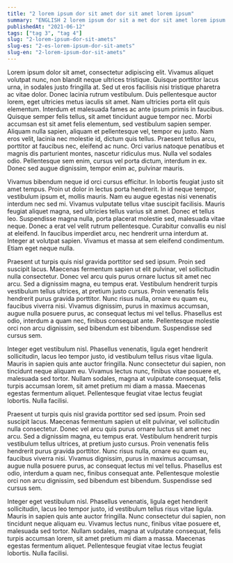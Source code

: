 ```yaml
---
title: "2 lorem ipsum dor sit amet dor sit amet lorem ipsum"
summary: "ENGLISH 2 lorem ipsum dor sit a met dor sit amet lorem ipsum dor sit amet lorem ipsum dor sit amet lorem ipsum dor sit amet lorem ipsum dor sit amet"
publishedAt: "2021-06-12"
tags: ["tag 3", "tag 4"]
slug: "2-lorem-ipsum-dor-sit-amets"
slug-es: "2-es-lorem-ipsum-dor-sit-amets"
slug-en: "2-lorem-ipsum-dor-sit-amets"
---
```

Lorem ipsum dolor sit amet, consectetur adipiscing elit. Vivamus aliquet volutpat nunc, non blandit neque ultrices tristique. Quisque porttitor lacus urna, in sodales justo fringilla at. Sed ut eros facilisis nisi tristique pharetra ac vitae dolor. Donec lacinia rutrum vestibulum. Duis pellentesque auctor lorem, eget ultricies metus iaculis sit amet. Nam ultricies porta elit quis elementum. Interdum et malesuada fames ac ante ipsum primis in faucibus. Quisque semper felis tellus, sit amet tincidunt augue tempor nec. Morbi accumsan est sit amet felis elementum, sed vestibulum sapien semper. Aliquam nulla sapien, aliquam et pellentesque vel, tempor eu justo. Nam eros velit, lacinia nec molestie id, dictum quis tellus. Praesent tellus arcu, porttitor at faucibus nec, eleifend ac nunc. Orci varius natoque penatibus et magnis dis parturient montes, nascetur ridiculus mus. Nulla vel sodales odio. Pellentesque sem enim, cursus vel porta dictum, interdum in ex. Donec sed augue dignissim, tempor enim ac, pulvinar mauris.

<StaticTweet id="1477305128008839173" />

Vivamus bibendum neque id orci cursus efficitur. In lobortis feugiat justo sit amet tempus. Proin ut dolor in lectus porta hendrerit. In id neque tempor, vestibulum ipsum et, mollis mauris. Nam eu augue egestas nisi venenatis interdum nec sed mi. Vivamus vulputate tellus vitae suscipit facilisis. Mauris feugiat aliquet magna, sed ultricies tellus varius sit amet. Donec et tellus leo. Suspendisse magna nulla, porta placerat molestie sed, malesuada vitae neque. Donec a erat vel velit rutrum pellentesque. Curabitur convallis eu nisl at eleifend. In faucibus imperdiet arcu, nec hendrerit urna interdum at. Integer at volutpat sapien. Vivamus et massa at sem eleifend condimentum. Etiam eget neque nulla.

Praesent ut turpis quis nisl gravida porttitor sed sed ipsum. Proin sed suscipit lacus. Maecenas fermentum sapien ut elit pulvinar, vel sollicitudin nulla consectetur. Donec vel arcu quis purus ornare luctus sit amet nec arcu. Sed a dignissim magna, eu tempus erat. Vestibulum hendrerit turpis vestibulum tellus ultrices, at pretium justo cursus. Proin venenatis felis hendrerit purus gravida porttitor. Nunc risus nulla, ornare eu quam eu, faucibus viverra nisi. Vivamus dignissim, purus in maximus accumsan, augue nulla posuere purus, ac consequat lectus mi vel tellus. Phasellus est odio, interdum a quam nec, finibus consequat ante. Pellentesque molestie orci non arcu dignissim, sed bibendum est bibendum. Suspendisse sed cursus sem.

Integer eget vestibulum nisl. Phasellus venenatis, ligula eget hendrerit sollicitudin, lacus leo tempor justo, id vestibulum tellus risus vitae ligula. Mauris in sapien quis ante auctor fringilla. Nunc consectetur dui sapien, non tincidunt neque aliquam eu. Vivamus lectus nunc, finibus vitae posuere et, malesuada sed tortor. Nullam sodales, magna at vulputate consequat, felis turpis accumsan lorem, sit amet pretium mi diam a massa. Maecenas egestas fermentum aliquet. Pellentesque feugiat vitae lectus feugiat lobortis. Nulla facilisi.

Praesent ut turpis quis nisl gravida porttitor sed sed ipsum. Proin sed suscipit lacus. Maecenas fermentum sapien ut elit pulvinar, vel sollicitudin nulla consectetur. Donec vel arcu quis purus ornare luctus sit amet nec arcu. Sed a dignissim magna, eu tempus erat. Vestibulum hendrerit turpis vestibulum tellus ultrices, at pretium justo cursus. Proin venenatis felis hendrerit purus gravida porttitor. Nunc risus nulla, ornare eu quam eu, faucibus viverra nisi. Vivamus dignissim, purus in maximus accumsan, augue nulla posuere purus, ac consequat lectus mi vel tellus. Phasellus est odio, interdum a quam nec, finibus consequat ante. Pellentesque molestie orci non arcu dignissim, sed bibendum est bibendum. Suspendisse sed cursus sem.

Integer eget vestibulum nisl. Phasellus venenatis, ligula eget hendrerit sollicitudin, lacus leo tempor justo, id vestibulum tellus risus vitae ligula. Mauris in sapien quis ante auctor fringilla. Nunc consectetur dui sapien, non tincidunt neque aliquam eu. Vivamus lectus nunc, finibus vitae posuere et, malesuada sed tortor. Nullam sodales, magna at vulputate consequat, felis turpis accumsan lorem, sit amet pretium mi diam a massa. Maecenas egestas fermentum aliquet. Pellentesque feugiat vitae lectus feugiat lobortis. Nulla facilisi.